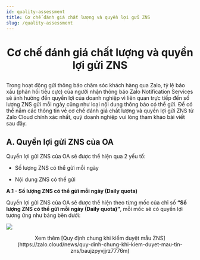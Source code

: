 ```yaml
---
id: quality-assessment
title: Cơ chế đánh giá chất lượng và quyền lợi gửi ZNS 
slug: /quality-assessment
---
```


# <p align="center">Cơ chế đánh giá chất lượng và quyền lợi gửi ZNS</p>

Trong hoạt động gửi thông báo chăm sóc khách hàng qua Zalo, tỷ lệ báo xấu (phản hồi tiêu cực) của người nhận thông báo Zalo Notification Services sẽ ảnh hưởng đến quyền lợi của doanh nghiệp vì liên quan trực tiếp đến số lượng ZNS gửi mỗi ngày cũng như loại nội dung thông báo có thể gửi. Để có thể nắm các thông tin về cơ chế đánh giá chất lượng và quyền lợi gửi ZNS từ Zalo Cloud chính xác nhất, quý doanh nghiệp vui lòng tham khảo bài viết sau đây. 

## A. Quyền lợi gửi ZNS của OA  

Quyền lợi gửi ZNS của OA sẽ được thể hiện qua 2 yếu tố:  

* Số lượng ZNS có thể gửi mỗi ngày 

* Nội dung ZNS có thể gửi 

**A.1 - Số lượng ZNS có thể gửi mỗi ngày (Daily quota)** 

Quyền lợi gửi ZNS của OA sẽ được thể hiện theo từng mốc của chỉ số **“Số lượng ZNS có thể gửi mỗi ngày (Daily quota)”**, mỗi mốc sẽ có quyền lợi tương ứng như bảng bên dưới: 

<p style={{textAlign: 'center'}}>
    <img src="https://stc-oa.zdn.vn/uploads/2024/08/30/1bbd2428b20521fa1f2edcb2af114500.png" />
</p>

<p align="center">Xem thêm [Quy định chung khi kiểm duyệt mẫu ZNS](https://zalo.cloud/news/quy-dinh-chung-khi-kiem-duyet-mau-tin-zns/baujzpyvjjrz7776m)</p>






